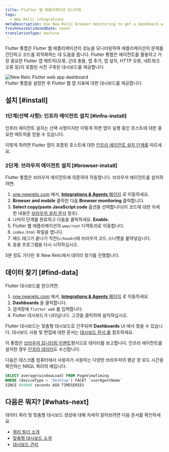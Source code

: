 ```yaml
---
title: Flutter 웹 애플리케이션 모니터링
tags:
  - New Relic integrations
metaDescription: Use New Relic browser monitoring to get a dashboard with metrics from your Flutter web application.
freshnessValidatedDate: never
translationType: machine
---
```


Flutter 통합은 Flutter 웹 애플리케이션의 성능을 모니터링하여 애플리케이션의 문제를 진단하고 코드를 최적화하는 데 도움을 줍니다. Flutter 통합은 <InlinePopover type="browser" />에이전트를 활용하고 가장 중요한 Flutter 앱 메트릭(오류, 군대 충돌, 앱 추가, 앱 설치, HTTP 오류, 네트워크 오류 등)이 포함된 사전 구축된 대시보드를 제공합니다.

<img title="New Relic Flutter web app dashboard" alt="New Relic Flutter web app dashboard" src="/images/browser_screenshot-full_flutter-web-dashboard.webp" />

<figcaption>
  Flutter 통합을 설정한 후 Flutter 웹 앱 지표에 대한 대시보드를 제공합니다.
</figcaption>

## 설치 [#install]

### 1단계(선택 사항): 인프라 에이전트 설치 [#infra-install]

인프라 에이전트 설치는 선택 사항이지만 이렇게 하면 앱이 실행 중인 호스트에 대한 중요한 메트릭을 얻을 수 있습니다.

이렇게 하려면 Flutter 앱이 포함된 호스트에 대한 [인프라 에이전트 설치 단계를](/docs/infrastructure/install-infrastructure-agent/get-started/install-infrastructure-agent) 따르세요.

### 2단계: 브라우저 에이전트 설치 [#browser-install]

Flutter 통합은 브라우저 에이전트에 의존하여 작동합니다. 브라우저 에이전트를 설치하려면:

1. [one.newrelic.com](https://one.newrelic.com) 에서, [<DNT>**Integrations &amp; Agents**</DNT> 페이지](https://one.newrelic.com/marketplace) 로 이동하세요.
2. <DNT>**Browser and mobile**</DNT> 클릭한 다음 <DNT>**Browser monitoring**</DNT> 클릭합니다.
3. <DNT>**Select copy/paste JavaScript code**</DNT> 옵션을 선택합니다(이 코드에 대한 자세한 내용은 [브라우저 설치 문서](/docs/browser/browser-monitoring/installation/install-browser-monitoring-agent) 참조).
4. 나머지 단계를 완료하고 다음을 클릭하세요. <DNT>**Enable.**</DNT>
5. Flutter 웹 애플리케이션의 `www/root` 디렉토리로 이동합니다.
6. `index.html` 파일을 엽니다.
7. 헤드 태그가 끝나기 직전(`</head>`)에 브라우저 코드 스니펫을 붙여넣습니다.
8. 응용 프로그램을 다시 시작하십시오.

5분 정도 기다린 후 New Relic에서 데이터 찾기를 진행합니다.

## 데이터 찾기 [#find-data]

Flutter 대시보드를 얻으려면:

1. [one.newrelic.com](https://one.newrelic.com) 에서, [<DNT>**Integrations &amp; Agents**</DNT> 페이지](https://one.newrelic.com/marketplace) 로 이동하세요.
2. <DNT>**Dashboards**</DNT> 을 클릭합니다.
3. 검색창에 `flutter web` 를 입력합니다.
4. Flutter 대시보드가 나타납니다. 그것을 클릭하여 설치하십시오.

Flutter 대시보드는 맞춤형 대시보드로 간주되며 <DNT>**Dashboards**</DNT> UI 에서 찾을 수 있습니다. 대시보드 사용 및 편집에 대한 문서는 [대시보드 문서 를](/docs/query-your-data/explore-query-data/dashboards/introduction-dashboards) 참조하세요.

이 통합은 [브라우저 모니터링 이벤트](/docs/data-apis/understand-data/event-data/events-reported-browser-monitoring)형식으로 데이터를 보고합니다. 인프라 에이전트를 설치한 경우 [인프라 데이터](/docs/infrastructure/manage-your-data/data-instrumentation/default-infrastructure-monitoring-data/#infrastructure-events)도 수신합니다.

다음은 데스크톱 컴퓨터에서 사용자가 사용하는 다양한 브라우저의 평균 창 로드 시간을 확인하는 NRQL 쿼리의 예입니다.

```sql
SELECT average(windowLoad) FROM PageViewTiming 
WHERE (deviceType = 'Desktop') FACET `userAgentName` 
SINCE 604800 seconds AGO TIMESERIES
```

## 다음은 뭐지? [#whats-next]

데이터 쿼리 및 맞춤형 대시보드 생성에 대해 자세히 알아보려면 다음 문서를 확인하세요.

* [쿼리 빌더 소개](/docs/query-your-data/explore-query-data/query-builder/introduction-query-builder)
* [맞춤형 대시보드 소개](/docs/query-your-data/explore-query-data/dashboards/introduction-dashboards)
* [대시보드 관리](/docs/query-your-data/explore-query-data/dashboards/manage-your-dashboard)